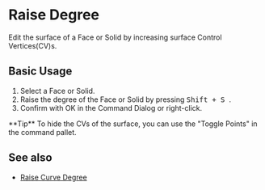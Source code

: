 
# Raise Degree

<Reference shortcut="Shift + S" command="Raise Degree" button="" />

Edit the surface of a Face or Solid by increasing surface Control Vertices(CV)s.

## Basic Usage

1. Select a Face or Solid.
2. Raise the degree of the Face or Solid by pressing <kbd> Shift + S </kbd>.
3. Confirm with OK in the Command Dialog or right-click.

<VideoPlayer fileName="raise-degree-solid"/>

<Callout type="info" emoji="💡">
    **Tip**
    To hide the CVs of the surface, you can use the "Toggle Points" in the command pallet.
<VideoPlayer fileName="raise-degree-solid-hidepoints"/>
</Callout>

## See also
- [Raise Curve Degree](raise-curve-degree)
